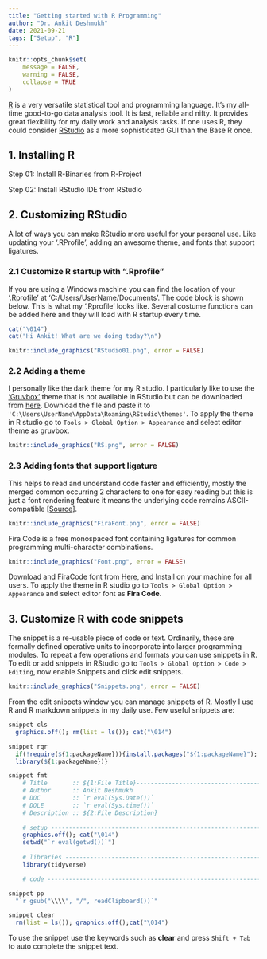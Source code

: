 ```yaml
---
title: "Getting started with R Programming"
author: "Dr. Ankit Deshmukh"
date: 2021-09-21
tags: ["Setup", "R"]
---
```


```r
knitr::opts_chunk$set(
	message = FALSE,
	warning = FALSE,
	collapse = TRUE
)
```

[R](https://www.r-project.org/) is a very versatile statistical tool and programming language. It's my all-time good-to-go data analysis tool. It is fast, reliable and nifty. It provides great flexibility for my daily work and analysis tasks. If one uses R, they could consider [RStudio](https://www.rstudio.com/) as a more sophisticated GUI than the Base R once.


## 1. Installing R
Step 01: Install R-Binaries from R-Project

Step 02: Install RStudio IDE from RStudio

## 2. Customizing RStudio
A lot of ways you can make RStudio more useful for your personal use. Like updating your '.RProfile', adding an awesome theme, and fonts that support ligatures.

### 2.1 Customize R startup with ".Rprofile"
If you are using a Windows machine you can find the location of your '.Rprofile' at 'C:/Users/UserName/Documents'. The code block is shown below. This is what my '.Rprofile' looks like. Several costume functions can be added here and they will load with R startup every time.

```r
cat("\014")
cat("Hi Ankit! What are we doing today?\n")
```

```r
knitr::include_graphics("RStudio01.png", error = FALSE)
```


### 2.2 Adding a theme
I personally like the dark theme for my R studio. I particularly like to use the ['Gruvbox'](https://github.com/morhetz/gruvbox) theme that is not available in RStudio but can be downloaded from [here](https://www.filehosting.org/file/details/963261/gruvbox.rstheme). Download the file and paste it to `'C:\Users\UserName\AppData\Roaming\RStudio\themes'`. To apply the theme in R studio go to `Tools > Global Option > Appearance` and select editor theme as gruvbox.


```r
knitr::include_graphics("RS.png", error = FALSE)
```


### 2.3 Adding fonts that support ligature
This helps to read and understand code faster and efficiently, mostly the merged common occurring 2 characters to one for easy reading but this is just a font rendering feature it means the underlying code remains ASCII-compatible [[Source]](https://github.com/ryanoasis).


```r
knitr::include_graphics("FiraFont.png", error = FALSE)
```


Fira Code is a free monospaced font containing ligatures for common programming multi-character combinations.

```r
knitr::include_graphics("Font.png", error = FALSE)
```

Download and FiraCode font from [Here](https://github.com/tonsky/FiraCode/releases/download/5.2/Fira_Code_v5.2.zip), and Install on your machine for all users. To apply the theme in R studio go to `Tools > Global Option > Appearance` and select editor font as **Fira Code**.

## 3. Customize R with code snippets
The snippet is a re-usable piece of code or text. Ordinarily, these are formally defined operative units to incorporate into larger programming modules. To repeat a few operations and formats you can use snippets in R. To edit or add snippets in RStudio go to `Tools > Global Option > Code > Editing`, now enable Snippets and click edit snippets.


```r
knitr::include_graphics("Snippets.png", error = FALSE)
```

From the edit snippets window you can manage snippets of R. Mostly I use R and R markdown snippets in my daily use. Few useful snippets are:

```r
snippet cls
  graphics.off(); rm(list = ls()); cat("\014")

snippet rqr
  if(!require(${1:packageName})){install.packages("${1:packageName}");
  library(${1:packageName})}

snippet fmt
	# Title       :: ${1:File Title}------------------------------------------------
	# Author      :: Ankit Deshmukh
	# DOC         :: `r eval(Sys.Date())`
	# DOLE        :: `r eval(Sys.time())`
	# Description :: ${2:File Description}
	
	# setup ------------------------------------------------------------------------
	graphics.off(); cat("\014")
	setwd("`r eval(getwd())`")
	
	# libraries --------------------------------------------------------------------
	library(tidyverse)

	# code -------------------------------------------------------------------------

snippet pp
  "`r gsub("\\\\", "/", readClipboard())`"

snippet clear
  rm(list = ls()); graphics.off();cat("\014")
```
To use the snippet use the keywords such as **clear** and press `Shift + Tab` to auto complete the snippet text.


